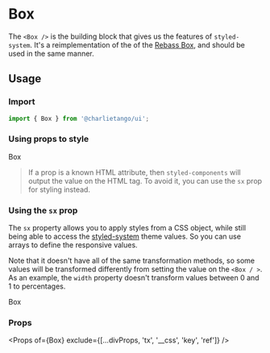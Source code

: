 
<Meta title="Components|Box" component={Box} />

# Box

The `<Box />` is the building block that gives us the features of `styled-system`. It's a
reimplementation of the of the [Rebass Box](https://rebassjs.org/box), and should be used in the
same manner.

## Usage

### Import

```jsx harmony
import { Box } from '@charlietango/ui';
```

### Using props to style

<Preview>
  <Box p={5} fontSize={4} w={[1, 1, 0.5]} color="white" bg="blue">
    Box
  </Box>
</Preview>

> If a prop is a known HTML attribute, then `styled-components` will output the value on the HTML
> tag. To avoid it, you can use the `sx` prop for styling instead.

### Using the `sx` prop

The `sx` property allows you to apply styles from a CSS object, while still being able to access the
[styled-system](https://styled-system.com/) theme values. So you can use arrays to define the
responsive values.

Note that it doesn't have all of the same transformation methods, so some values will be transformed
differently from setting the value on the `<Box / >`. As an example, the `width` property doesn't
transform values between 0 and 1 to percentages.

<Preview>
  <Box
    sx={{
      p: 5,
      fontSize: 4,
      width: ['100%', null, '50%'],
      color: 'white',
      bg: 'blue',
    }}
  >
    Box
  </Box>
</Preview>

### Props

<Props of={Box} exclude={[...divProps, 'tx', '__css', 'key', 'ref']} />
